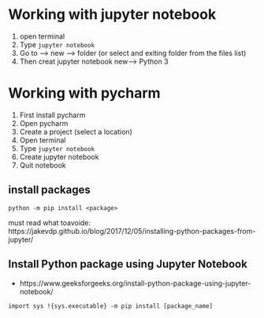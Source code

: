 # Working with jupyter notebook

1. open terminal
2. Type `jupyter notebook`
3. Go to --> new --> folder (or select and exiting folder from the files list)
4. Then creat jupyter notebook
   new--> Python 3


# Working with pycharm

1. First install pycharm 
2. Open pycharm
3. Create a project (select a location)
4. Open terminal
5. Type `jupyter notebook`
6. Create jupyter notebook
7. Quit notebook

## install packages

`python -m pip install <package>`

must read what toavoide: https://jakevdp.github.io/blog/2017/12/05/installing-python-packages-from-jupyter/

## Install Python package using Jupyter Notebook

- https://www.geeksforgeeks.org/install-python-package-using-jupyter-notebook/

`
import sys
!{sys.executable} -m pip install [package_name]`



